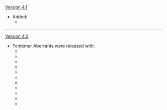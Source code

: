 {{Change History/Header}}
[[Version 4.1]]
* Added:
** {{Enemy|Millennial Pearl Seahorse}}
----
[[Version 4.0]]
* Fontemer Aberrants were released with:
** {{Enemy|Emperor of Fire and Iron}}
** {{Enemy|Armored Crab}}
** {{Enemy|Angelic Sea Hare}}
** {{Enemy|Ball Octopus}}
** {{Enemy|Blubberbeast}}
** {{Enemy|Bubbly Seahorse}}
** {{Enemy|Hat Jellyfish}}
** {{Enemy|Hunter's Ray}}
** {{Enemy|Sternshield Crab}}
** {{Enemy|Bubbler Seahorse}}
** {{Enemy|Cherubic Sea Hare}}